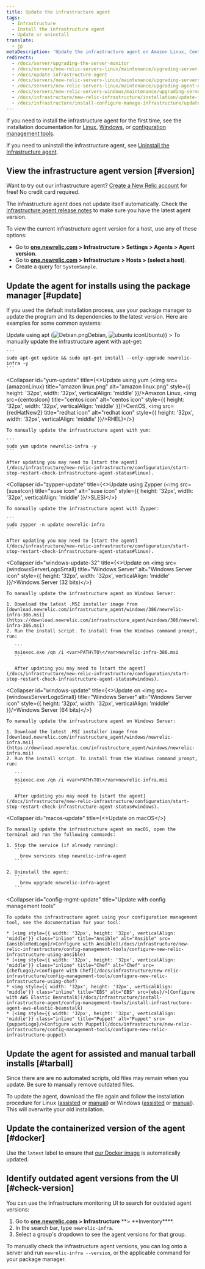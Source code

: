 ```yaml
---
title: Update the infrastructure agent
tags:
  - Infrastructure
  - Install the infrastructure agent
  - Update or uninstall
translate:
  - jp
metaDescription: 'Update the infrastructure agent on Amazon Linux, CentOS, Debian, Red Hat, Ubuntu, or Windows Server.'
redirects:
  - /docs/server/upgrading-the-server-monitor
  - /docs/servers/new-relic-servers-linux/maintenance/upgrading-server-monitor
  - /docs/update-infrastructure-agent
  - /docs/servers/new-relic-servers-linux/maintenance/upgrading-servers-linux
  - /docs/servers/new-relic-servers-linux/maintenance/upgrading-agent-new-relic-servers-linux
  - /docs/servers/new-relic-servers-windows/maintenance/upgrading-servers-windows
  - /docs/infrastructure/new-relic-infrastructure/installation/update-infrastructure-agent
  - /docs/infrastructure/install-configure-manage-infrastructure/update-or-uninstall/update-infrastructure-agent
---
```













If you need to install the infrastructure agent for the first time, see the installation documentation for [Linux](/docs/infrastructure-install-amazon-linux-centos-debian-rhel-or-ubuntu), [Windows](/docs/infrastructure-install-windows-server), or [configuration management tools](/docs/infrastructure/new-relic-infrastructure/config-management-tools).

If you need to uninstall the infrastructure agent, see [Uninstall the Infrastructure agent](/docs/agents/manage-apm-agents/installation/uninstall-agent).

## View the infrastructure agent version [#version]

Want to try out our infrastructure agent? [Create a New Relic account](https://newrelic.com/signup) for free! No credit card required.

The infrastructure agent does not update itself automatically. Check the [infrastructure agent release notes](/docs/release-notes/infrastructure-release-notes/infrastructure-agent-release-notes) to make sure you have the latest agent version.

To view the current infrastructure agent version for a host, use any of these options:

* Go to **[one.newrelic.com](http://one.newrelic.com) > Infrastructure** **> Settings > Agents > Agent version**.
* Go to **[one.newrelic.com](http://one.newrelic.com) > Infrastructure** **> Hosts > (select a host)**.
* Create a query for `SystemSample`.

## Update the agent for installs using the package manager [#update]

If you used the default installation process, use your package manager to update the program and its dependencies to the latest version. Here are examples for some common systems:

<CollapserGroup>
  <Collapser
    id="apt-update"
    title={<>Update using apt (<img src={debian} title="Debian icon" alt="Debian.png" style={{ height: '32px', width: '32px', verticalAlign: 'middle' }}/>Debian, <img src={ubuntuIcon} title="ubuntu icon" alt="ubuntu icon" style={{ height: '32px', width: '32px', verticalAlign: 'middle' }}/>Ubuntu)</>}
  >
    To manually update the infrastructure agent with apt-get:

    ```
    sudo apt-get update && sudo apt-get install --only-upgrade newrelic-infra -y
    ```
  </Collapser>

  <Collapser
    id="yum-update"
    title={<>Update using yum (<img src={amazonLinux} title="amazon linux.png" alt="amazon linux.png" style={{ height: '32px', width: '32px', verticalAlign: 'middle' }}/>Amazon Linux, <img src={centosIcon} title="centos icon" alt="centos icon" style={{ height: '32px', width: '32px', verticalAlign: 'middle' }}/>CentOS, <img src={redHatNew2} title="redhat icon" alt="redhat icon" style={{ height: '32px', width: '32px', verticalAlign: 'middle' }}/>RHEL)</>}
  >
    To manually update the infrastructure agent with yum:

    ```
    sudo yum update newrelic-infra -y
    ```

    After updating you may need to [start the agent](/docs/infrastructure/new-relic-infrastructure/configuration/start-stop-restart-check-infrastructure-agent-status#linux).
  </Collapser>

  <Collapser
    id="zypper-update"
    title={<>Update using Zypper (<img src={suseIcon} title="suse icon" alt="suse icon" style={{ height: '32px', width: '32px', verticalAlign: 'middle' }}/>SLES)</>}
  >
    To manually update the infrastructure agent with Zypper:

    ```
    sudo zypper -n update newrelic-infra
    ```

    After updating you may need to [start the agent](/docs/infrastructure/new-relic-infrastructure/configuration/start-stop-restart-check-infrastructure-agent-status#linux).
  </Collapser>

  <Collapser
    id="windows-update-32"
    title={<>Update on <img src={windowsServerLogoSmall} title="Windows Server" alt="Windows Server icon" style={{ height: '32px', width: '32px', verticalAlign: 'middle' }}/>Windows Server (32 bits)</>}
  >
    To manually update the infrastructure agent on Windows Server:

    1. Download the latest .MSI installer image from [download.newrelic.com/infrastructure_agent/windows/386/newrelic-infra-386.msi](https://download.newrelic.com/infrastructure_agent/windows/386/newrelic-infra-386.msi)
    2. Run the install script. To install from the Windows command prompt, run:

       ```
       msiexec.exe /qn /i <var>PATH\TO\</var>newrelic-infra-386.msi
       ```

       After updating you may need to [start the agent](/docs/infrastructure/new-relic-infrastructure/configuration/start-stop-restart-check-infrastructure-agent-status#windows).
  </Collapser>

  <Collapser
    id="windows-update"
    title={<>Update on <img src={windowsServerLogoSmall} title="Windows Server" alt="Windows Server icon" style={{ height: '32px', width: '32px', verticalAlign: 'middle' }}/>Windows Server (64 bits)</>}
  >
    To manually update the infrastructure agent on Windows Server:

    1. Download the latest .MSI installer image from [download.newrelic.com/infrastructure_agent/windows/newrelic-infra.msi](https://download.newrelic.com/infrastructure_agent/windows/newrelic-infra.msi)
    2. Run the install script. To install from the Windows command prompt, run:

       ```
       msiexec.exe /qn /i <var>PATH\TO\</var>newrelic-infra.msi
       ```

       After updating you may need to [start the agent](/docs/infrastructure/new-relic-infrastructure/configuration/start-stop-restart-check-infrastructure-agent-status#windows).
  </Collapser>

  <Collapser
    id="macos-update"
    title={<>Update on macOS</>}
  >
    To manually update the infrastructure agent on macOS, open the terminal and run the following commands:

    1. Stop the service (if already running):
       ```
         brew services stop newrelic-infra-agent
       ```

    2. Uninstall the agent:
       ```
         brew upgrade newrelic-infra-agent
       ```
  </Collapser>

  <Collapser
    id="config-mgmt-update"
    title="Update with config management tools"
  >
    To update the infrastructure agent using your configuration management tool, see the documentation for your tool:

    * [<img style={{ width: '32px', height: '32px', verticalAlign: 'middle'}} class="inline" title="Ansible" alt="Ansible" src={ansibleRedLogo}/>Configure with Ansible](/docs/infrastructure/new-relic-infrastructure/config-management-tools/configure-new-relic-infrastructure-using-ansible)
    * [<img style={{ width: '32px', height: '32px', verticalAlign: 'middle'}} class="inline" title="Chef" alt="Chef" src={chefLogo}/>Configure with Chef](/docs/infrastructure/new-relic-infrastructure/config-management-tools/configure-new-relic-infrastructure-using-chef)
    * <img style={{ width: '32px', height: '32px', verticalAlign: 'middle'}} class="inline" title="EBS" alt="EBS" src={ebs}/>[Configure with AWS Elastic Beanstalk](/docs/infrastructure/install-infrastructure-agent/config-management-tools/install-infrastructure-agent-aws-elastic-beanstalk)
    * [<img style={{ width: '32px', height: '32px', verticalAlign: 'middle'}} class="inline" title="Puppet" alt="Puppet" src={puppetLogo}/>Configure with Puppet](/docs/infrastructure/new-relic-infrastructure/config-management-tools/configure-new-relic-infrastructure-puppet)
  </Collapser>
</CollapserGroup>

## Update the agent for assisted and manual tarball installs [#tarball]

<Callout variant="important">
  Since there are are no automated scripts, old files may remain when you update. Be sure to manually remove outdated files.
</Callout>

To update the agent, download the file again and follow the installation procedure for Linux ([assisted](/docs/infrastructure/install-configure-infrastructure/linux-installation/assisted-install-infrastructure-linux) or [manual](/docs/infrastructure/install-configure-infrastructure/linux-installation/manual-install-infrastructure-linux)) or Windows ([assisted](/docs/infrastructure/install-configure-infrastructure/windows-installation/assisted-install-infrastructure-windows) or [manual](/docs/infrastructure/install-configure-infrastructure/windows-installation/manual-install-infrastructure-windows)). This will overwrite your old installation.

## Update the containerized version of the agent [#docker]

Use the `latest` label to ensure that [our Docker image](/docs/infrastructure/install-infrastructure-agent/linux-installation/docker-container-infrastructure-monitoring) is automatically updated.

## Identify outdated agent versions from the UI [#check-version]

You can use the Infrastructure monitoring UI to search for outdated agent versions:

1. Go to **[one.newrelic.com](http://one.newrelic.com) > Infrastructure** **> **Inventory\*\*\*\*.
2. In the search bar, type `newrelic-infra`.
3. Select a group's dropdown to see the agent versions for that group.

To manually check the infrastructure agent versions, you can log onto a server and run `newrelic-infra --version`, or the applicable command for your package manager.
